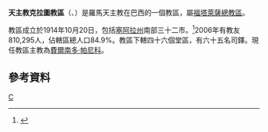 {{Infobox Roman Catholic diocese
|jurisdiction     = 教區
|name             = 克拉圖
|latin= Dioecesis Cratensis
|image =
|caption =
|location = [[巴西|巴西]]
|territory =[[塞阿拉州|塞阿拉州]]南部三十二市
|population =810,295
|rite = 罗马礼
|patron =
|province =福塔萊薩
|established = 1914年
|cathedral = 海崖聖母主教座堂
|co-cathedral =
|leadership = 主教
|website =[http://www.diocesedecrato.org/ 官方網頁]
|pope =
|patriarch=
|metropolitan =
|ordinary =費爾南多·帕尼科
|coadjutor archbishop =
|coadjutor bishop =
|auxiliary =
|emeritus = }}

'''天主教克拉圖教區'''（{{lang-la|Dioecesis Cratensis}}、{{lang-pt|Diocese de Crato}}）是羅馬天主教在巴西的一個教區，屬[[天主教福塔萊薩總教區|福塔萊薩總教區]]。

教區成立於1914年10月20日，包括[[塞阿拉州|塞阿拉州]]南部三十二市。<ref>{{Cite web |url=http://www.diocesedecrato.org/inc_paginas.php?incPagina=pag_apresentacao.php |title=APRESENTAÇÃO |access-date=2013-11-10 |archive-date=2013-11-10 |archive-url=https://web.archive.org/web/20131110151758/http://www.diocesedecrato.org/inc_paginas.php?incPagina=pag_apresentacao.php |dead-url=yes }}</ref>2006年有教友810,295人，佔轄區總人口84.9%。教區下轄四十六個堂區，有六十五名司鐸。現任教區主教為[[費爾南多·帕尼科|費爾南多·帕尼科]]。

==參考資料==
{{reflist}}
[[Category:巴西天主教教區|C]]